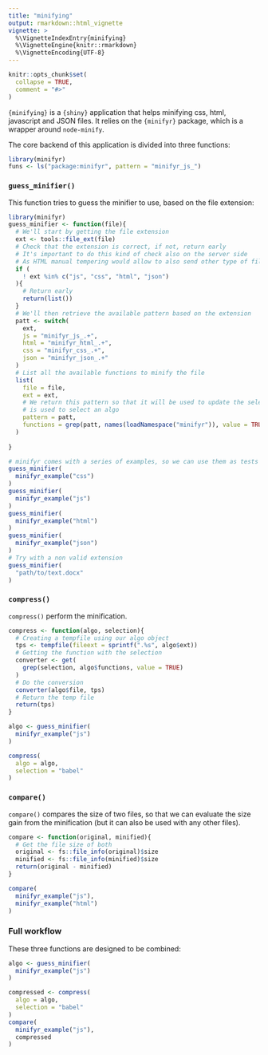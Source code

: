 ```yaml
---
title: "minifying"
output: rmarkdown::html_vignette
vignette: >
  %\VignetteIndexEntry{minifying}
  %\VignetteEngine{knitr::rmarkdown}
  %\VignetteEncoding{UTF-8}
---
```


```r
knitr::opts_chunk$set(
  collapse = TRUE,
  comment = "#>"
)
```

`{minifying}` is a `{shiny}` application that helps minifying css, html, javascript and JSON files. 
It relies on the `{minifyr}` package, which is a wrapper around `node-minify`. 

The core backend of this application is divided into three functions:

```r
library(minifyr)
funs <- ls("package:minifyr", pattern = "minifyr_js_")
```

### `guess_minifier()`

This function tries to guess the minifier to use, based on the file extension:

```r
library(minifyr)
guess_minifier <- function(file){
  # We'll start by getting the file extension
  ext <- tools::file_ext(file)
  # Check that the extension is correct, if not, return early
  # It's important to do this kind of check also on the server side 
  # As HTML manual tempering would allow to also send other type of files
  if (
    ! ext %in% c("js", "css", "html", "json")
  ){
    # Return early
    return(list())
  }
  # We'll then retrieve the available pattern based on the extension
  patt <- switch(
    ext, 
    js = "minifyr_js_.+",
    html = "minifyr_html_.+",
    css = "minifyr_css_.+",
    json = "minifyr_json_.+"
  )
  # List all the available functions to minify the file
  list(
    file = file,
    ext = ext,
    # We return this pattern so that it will be used to update the selectInput that 
    # is used to select an algo
    pattern = patt, 
    functions = grep(patt, names(loadNamespace("minifyr")), value = TRUE)
  )
  
}
```

```r
# minifyr comes with a series of examples, so we can use them as tests
guess_minifier(
  minifyr_example("css")
)
guess_minifier(
  minifyr_example("js")
)
guess_minifier(
  minifyr_example("html")
)
guess_minifier(
  minifyr_example("json")
)
# Try with a non valid extension
guess_minifier(
  "path/to/text.docx"
)
```


### `compress()`

`compress()` perform the minification.

```r
compress <- function(algo, selection){
  # Creating a tempfile using our algo object
  tps <- tempfile(fileext = sprintf(".%s", algo$ext))
  # Getting the function with the selection
  converter <- get(
    grep(selection, algo$functions, value = TRUE)
  )
  # Do the conversion
  converter(algo$file, tps)
  # Return the temp file
  return(tps)
}

algo <- guess_minifier(
  minifyr_example("js")
)
```


```r
compress(
  algo = algo, 
  selection = "babel"
)
```

### `compare()`

`compare()` compares the size of two files, so that we can evaluate the size gain from the minification (but it can also be used with any other files).

```r
compare <- function(original, minified){
  # Get the file size of both
  original <- fs::file_info(original)$size
  minified <- fs::file_info(minified)$size
  return(original - minified)
}
```

```r
compare(
  minifyr_example("js"), 
  minifyr_example("html")
)
```

### Full workflow

These three functions are designed to be combined:

```r
algo <- guess_minifier(
  minifyr_example("js")
)

compressed <- compress(
  algo = algo, 
  selection = "babel"
)
compare(
  minifyr_example("js"), 
  compressed
)
```